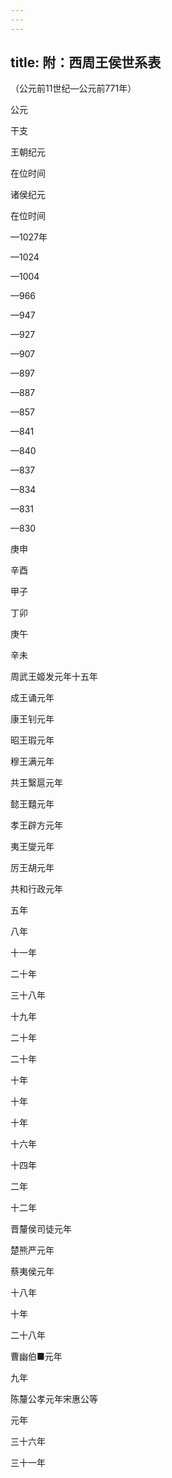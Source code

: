 ```yaml
---
---
---
```

title: 附：西周王侯世系表
---



（公元前11世纪—公元前771年）

公元

干支

王朝纪元

在位时间

诸侯纪元

在位时间

—1027年

—1024

—1004

—966

—947

—927

—907

—897

—887

—857

—841

—840

—837

—834

—831

—830

庚申

辛酉

甲子

丁卯

庚午

辛未

周武王姬发元年十五年

成王诵元年

康王钊元年

昭王瑕元年

穆王满元年

共王繄扈元年

懿王囏元年

孝王辟方元年

夷王燮元年

厉王胡元年

共和行政元年

五年

八年

十一年

二十年

三十八年

十九年

二十年

二十年

十年

十年

十年

十六年

十四年

二年

十二年

晋釐侯司徒元年

楚熊严元年

蔡夷侯元年

十八年

十年

二十八年

曹幽伯■元年

九年

陈釐公孝元年宋惠公等

元年

三十六年

三十一年